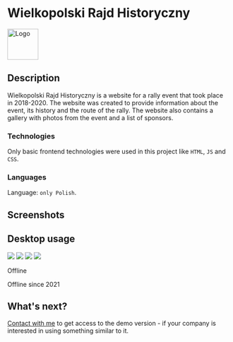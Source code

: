 <style jsx global>{`
    .text-muted {color: #999;}
    .text-center {text-align: center;}
    .mt-5 {margin-top: 1.5rem;}
    .border-img {
        border: 10px solid #333;
        border-radius: 20px;
    }
`}</style>


# Wielkopolski Rajd Historyczny

<div className="flex items-center justify-center mt-3">
    <img src="/logos/wrh.png" width="70" className="rounded-lg" alt="Logo" />
</div>

## Description

Wielkopolski Rajd Historyczny is a website for a rally event that took place in 2018-2020. The website was created to provide information about the event, its history and the route of the rally. The website also contains a gallery with photos from the event and a list of sponsors.

### Technologies

Only basic frontend technologies were used in this project like `HTML`, `JS` and `CSS`.

### Languages

Language: `only Polish`.

## Screenshots

<h2 className=" mt-10 text-center">Desktop usage</h2>

<img src="/portfolio/wrh/hero.png" className="border-img mt-5 mx-auto shadow-lg" />
<img src="/portfolio/wrh/story.png" className="border-img mt-5 mx-auto shadow-lg" />
<img src="/portfolio/wrh/map_sponsors.png" className="border-img mt-5 mx-auto shadow-lg" />
<img src="/portfolio/wrh/gallery.png" className="border-img mt-5 mx-auto shadow-lg" />

<div className="mt-5 flex flex-col items-end">
    <p className="text-sm leading-6 text-gray-500">Offline</p>
    <div className="mt-1 flex items-center gap-x-1.5">
        <div className="flex-none rounded-full bg-orange-500/20 p-1">
            <div className="h-1.5 w-1.5 rounded-full bg-orange-500"></div>
        </div>
        <p className="text-xs leading-5 text-gray-500">Offline since 2021</p>
    </div>
</div>

## What's next?

[Contact with me](/contact) to get access to the demo version - if your company is interested in using something similar to it.



